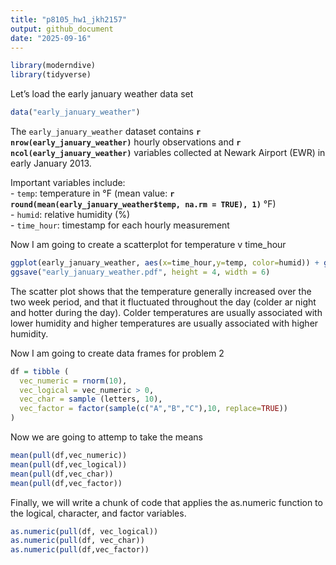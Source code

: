 ```yaml
---
title: "p8105_hw1_jkh2157"
output: github_document
date: "2025-09-16"
---
```


```r
library(moderndive)
library(tidyverse)
```

Let's load the early january weather data set 

```r
data("early_january_weather")
```

The `early_january_weather` dataset contains **`r nrow(early_january_weather)`** hourly observations and **`r ncol(early_january_weather)`** variables collected at Newark Airport (EWR) in early January 2013.  

Important variables include:  
- `temp`: temperature in °F (mean value: **`r round(mean(early_january_weather$temp, na.rm = TRUE), 1)`** °F)  
- `humid`: relative humidity (%)  
- `time_hour`: timestamp for each hourly measurement  

Now I am going to create a scatterplot for temperature v time_hour 

```r
ggplot(early_january_weather, aes(x=time_hour,y=temp, color=humid)) + geom_point()
ggsave("early_january_weather.pdf", height = 4, width = 6)
```

The scatter plot shows that the temperature generally increased over the two week period, and that it fluctuated throughout the day (colder ar night and hotter during the day). Colder temperatures are usually associated with lower humidity and higher temperatures are usually associated with higher humidity. 

Now I am going to create data frames for problem 2 

```r
df = tibble (
  vec_numeric = rnorm(10),
  vec_logical = vec_numeric > 0, 
  vec_char = sample (letters, 10),
  vec_factor = factor(sample(c("A","B","C"),10, replace=TRUE))
)
```

Now we are going to attemp to take the means 

```r
mean(pull(df,vec_numeric))
mean(pull(df,vec_logical))
mean(pull(df,vec_char))
mean(pull(df,vec_factor))
```


Finally, we will write a chunk of code that applies the as.numeric function to the logical, character, and factor variables. 

```r
as.numeric(pull(df, vec_logical))
as.numeric(pull(df, vec_char))
as.numeric(pull(df,vec_factor))
```

